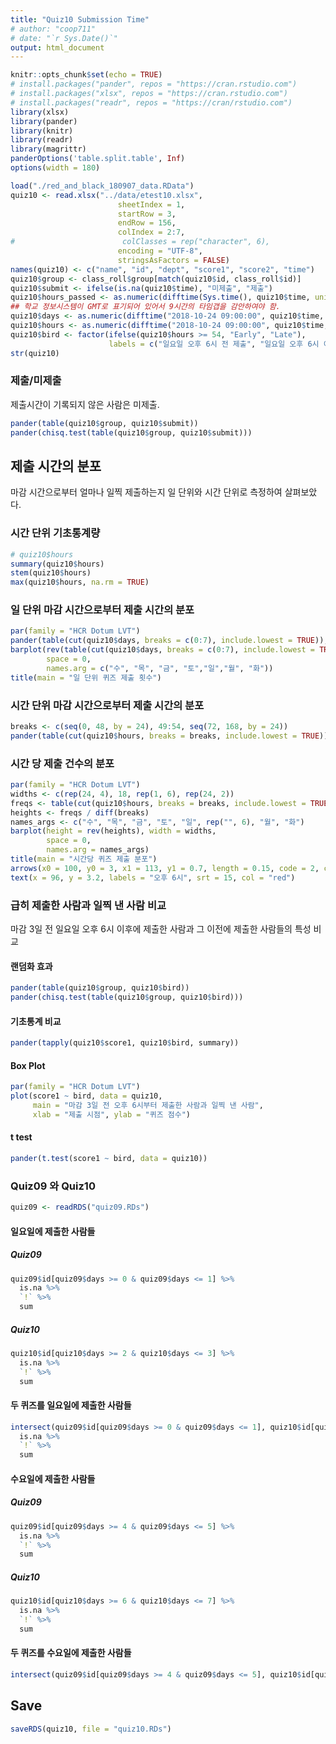```yaml
---
title: "Quiz10 Submission Time"
# author: "coop711"
# date: "`r Sys.Date()`"
output: html_document
---
```


```r
knitr::opts_chunk$set(echo = TRUE)
# install.packages("pander", repos = "https://cran.rstudio.com")
# install.packages("xlsx", repos = "https://cran.rstudio.com")
# install.packages("readr", repos = "https://cran/rstudio.com")
library(xlsx)
library(pander)
library(knitr)
library(readr)
library(magrittr)
panderOptions('table.split.table', Inf)
options(width = 180)
```

<!--
### Data
-->

```r
load("./red_and_black_180907_data.RData")
quiz10 <- read.xlsx("../data/etest10.xlsx", 
                        sheetIndex = 1, 
                        startRow = 3, 
                        endRow = 156, 
                        colIndex = 2:7, 
#                        colClasses = rep("character", 6), 
                        encoding = "UTF-8",
                        stringsAsFactors = FALSE)
names(quiz10) <- c("name", "id", "dept", "score1", "score2", "time")
quiz10$group <- class_roll$group[match(quiz10$id, class_roll$id)]
quiz10$submit <- ifelse(is.na(quiz10$time), "미제출", "제출")
quiz10$hours_passed <- as.numeric(difftime(Sys.time(), quiz10$time, units = 'days'))
## 학교 정보시스템이 GMT로 표기되어 있어서 9시간의 타임갭을 감안하여야 함.
quiz10$days <- as.numeric(difftime("2018-10-24 09:00:00", quiz10$time, units = 'days'))
quiz10$hours <- as.numeric(difftime("2018-10-24 09:00:00", quiz10$time, units = 'hours'))
quiz10$bird <- factor(ifelse(quiz10$hours >= 54, "Early", "Late"), 
                      labels = c("일요일 오후 6시 전 제출", "일요일 오후 6시 이후 제출"))
str(quiz10)
```


### 제출/미제출

제출시간이 기록되지 않은 사람은 미제출.

```r
pander(table(quiz10$group, quiz10$submit))
pander(chisq.test(table(quiz10$group, quiz10$submit)))
```

## 제출 시간의 분포

마감 시간으로부터 얼마나 일찍 제출하는지 일 단위와 시간 단위로 측정하여 살펴보았다. 

### 시간 단위 기초통계량

```r
# quiz10$hours
summary(quiz10$hours)
stem(quiz10$hours)
max(quiz10$hours, na.rm = TRUE)
```

### 일 단위 마감 시간으로부터 제출 시간의 분포

```r
par(family = "HCR Dotum LVT")
pander(table(cut(quiz10$days, breaks = c(0:7), include.lowest = TRUE)), caption = "일 단위")
barplot(rev(table(cut(quiz10$days, breaks = c(0:7), include.lowest = TRUE))), 
        space = 0,
        names.arg = c("수", "목", "금", "토","일","월", "화"))
title(main = "일 단위 퀴즈 제출 횟수")
```

### 시간 단위 마감 시간으로부터 제출 시간의 분포

```r
breaks <- c(seq(0, 48, by = 24), 49:54, seq(72, 168, by = 24))
pander(table(cut(quiz10$hours, breaks = breaks, include.lowest = TRUE)), caption = "시간 단위")
```

### 시간 당 제출 건수의 분포

```r
par(family = "HCR Dotum LVT")
widths <- c(rep(24, 4), 18, rep(1, 6), rep(24, 2))
freqs <- table(cut(quiz10$hours, breaks = breaks, include.lowest = TRUE))
heights <- freqs / diff(breaks)
names_args <- c("수", "목", "금", "토", "일", rep("", 6), "월", "화")
barplot(height = rev(heights), width = widths, 
        space = 0,
        names.arg = names_args)
title(main = "시간당 퀴즈 제출 분포")
arrows(x0 = 100, y0 = 3, x1 = 113, y1 = 0.7, length = 0.15, code = 2, col = "red", lwd = 1.5)
text(x = 96, y = 3.2, labels = "오후 6시", srt = 15, col = "red")
```

### 급히 제출한 사람과 일찍 낸 사람 비교

마감 3일 전 일요일 오후 6시 이후에 제출한 사람과 그 이전에 제출한 사람들의 특성 비교

#### 랜덤화 효과

```r
pander(table(quiz10$group, quiz10$bird))
pander(chisq.test(table(quiz10$group, quiz10$bird)))
```

#### 기초통계 비교

```r
pander(tapply(quiz10$score1, quiz10$bird, summary))
```

#### Box Plot

```r
par(family = "HCR Dotum LVT")
plot(score1 ~ bird, data = quiz10, 
     main = "마감 3일 전 오후 6시부터 제출한 사람과 일찍 낸 사람", 
     xlab = "제출 시점", ylab = "퀴즈 점수")
```

#### t test

```r
pander(t.test(score1 ~ bird, data = quiz10))
```

### Quiz09 와 Quiz10

```r
quiz09 <- readRDS("quiz09.RDs")
```

#### 일요일에 제출한 사람들

##### Quiz09

```r
quiz09$id[quiz09$days >= 0 & quiz09$days <= 1] %>%
  is.na %>%
  `!` %>%
  sum 
```
##### Quiz10

```r
quiz10$id[quiz10$days >= 2 & quiz10$days <= 3] %>%
  is.na %>%
  `!` %>%
  sum 
```

#### 두 퀴즈를 일요일에 제출한 사람들

```r
intersect(quiz09$id[quiz09$days >= 0 & quiz09$days <= 1], quiz10$id[quiz10$days >= 2 & quiz10$days <= 3]) %>% 
  is.na %>%
  `!` %>%
  sum
```

#### 수요일에 제출한 사람들

##### Quiz09

```r
quiz09$id[quiz09$days >= 4 & quiz09$days <= 5] %>%
  is.na %>%
  `!` %>%
  sum 
```
##### Quiz10

```r
quiz10$id[quiz10$days >= 6 & quiz10$days <= 7] %>%
  is.na %>%
  `!` %>%
  sum 
```

#### 두 퀴즈를 수요일에 제출한 사람들

```r
intersect(quiz09$id[quiz09$days >= 4 & quiz09$days <= 5], quiz10$id[quiz10$days >= 6 & quiz10$days <= 7]) %>% length
```

## Save

```r
saveRDS(quiz10, file = "quiz10.RDs")
```